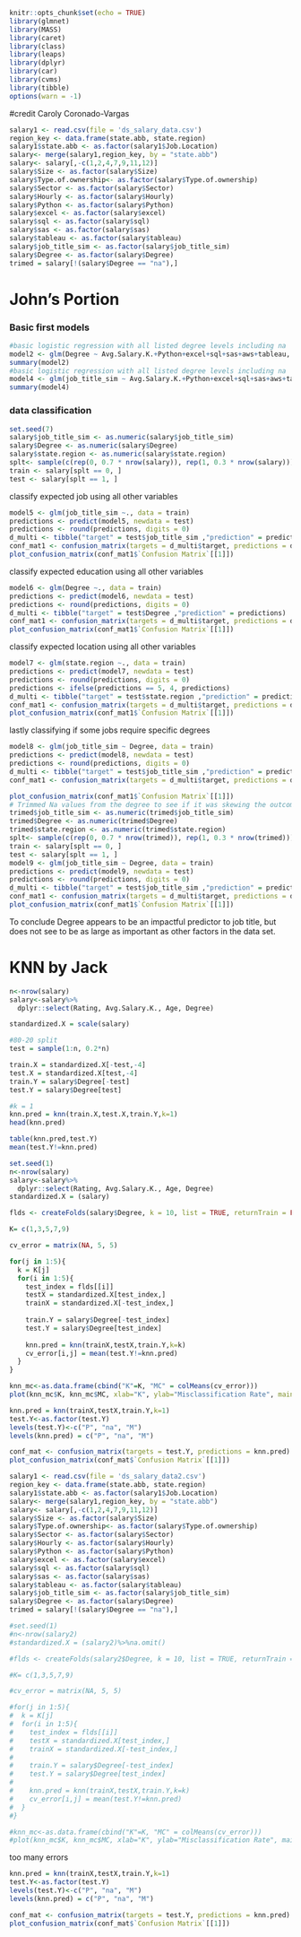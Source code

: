 ```r
knitr::opts_chunk$set(echo = TRUE)
library(glmnet)
library(MASS)
library(caret)
library(class)
library(leaps)
library(dplyr)
library(car)
library(cvms)
library(tibble)
options(warn = -1)
```

#credit Caroly Coronado-Vargas
```r
salary1 <- read.csv(file = 'ds_salary_data.csv')
region_key <- data.frame(state.abb, state.region)
salary1$state.abb <- as.factor(salary1$Job.Location)
salary<- merge(salary1,region_key, by = "state.abb")
salary<- salary[,-c(1,2,4,7,9,11,12)] 
salary$Size <- as.factor(salary$Size)
salary$Type.of.ownership<- as.factor(salary$Type.of.ownership)
salary$Sector <- as.factor(salary$Sector)
salary$Hourly <- as.factor(salary$Hourly)
salary$Python <- as.factor(salary$Python)
salary$excel <- as.factor(salary$excel)
salary$sql <- as.factor(salary$sql)
salary$sas <- as.factor(salary$sas)
salary$tableau <- as.factor(salary$tableau)
salary$job_title_sim <- as.factor(salary$job_title_sim)
salary$Degree <- as.factor(salary$Degree)
trimed = salary[!(salary$Degree == "na"),]
```


# John's Portion
### Basic first models

```r
#basic logistic regression with all listed degree levels including na
model2 <- glm(Degree ~ Avg.Salary.K.+Python+excel+sql+sas+aws+tableau, data = salary, family = binomial)
summary(model2)
#basic logistic regression with all listed degree levels including na
model4 <- glm(job_title_sim ~ Avg.Salary.K.+Python+excel+sql+sas+aws+tableau+Degree, data = salary, family = binomial)
summary(model4)
```

### data classification
```r
set.seed(7)
salary$job_title_sim <- as.numeric(salary$job_title_sim)
salary$Degree <- as.numeric(salary$Degree)
salary$state.region <- as.numeric(salary$state.region)
splt<- sample(c(rep(0, 0.7 * nrow(salary)), rep(1, 0.3 * nrow(salary))))
train <- salary[splt == 0, ]
test <- salary[splt == 1, ] 
```

  classify expected job using all other variables
```r
model5 <- glm(job_title_sim ~., data = train)
predictions <- predict(model5, newdata = test)
predictions <- round(predictions, digits = 0)
d_multi <- tibble("target" = test$job_title_sim ,"prediction" = predictions)
conf_mat1 <- confusion_matrix(targets = d_multi$target, predictions = d_multi$prediction)
plot_confusion_matrix(conf_mat1$`Confusion Matrix`[[1]])
```

  classify expected education using all other variables
```r
model6 <- glm(Degree ~., data = train)
predictions <- predict(model6, newdata = test)
predictions <- round(predictions, digits = 0)
d_multi <- tibble("target" = test$Degree ,"prediction" = predictions)
conf_mat1 <- confusion_matrix(targets = d_multi$target, predictions = d_multi$prediction)
plot_confusion_matrix(conf_mat1$`Confusion Matrix`[[1]])
```

  classify expected location using all other variables
```r
model7 <- glm(state.region ~., data = train)
predictions <- predict(model7, newdata = test)
predictions <- round(predictions, digits = 0)
predictions <- ifelse(predictions == 5, 4, predictions)
d_multi <- tibble("target" = test$state.region ,"prediction" = predictions)
conf_mat1 <- confusion_matrix(targets = d_multi$target, predictions = d_multi$prediction)
plot_confusion_matrix(conf_mat1$`Confusion Matrix`[[1]])
```

  lastly classifying if some jobs require specific degrees
```r
model8 <- glm(job_title_sim ~ Degree, data = train)
predictions <- predict(model8, newdata = test)
predictions <- round(predictions, digits = 0)
d_multi <- tibble("target" = test$job_title_sim ,"prediction" = predictions)
conf_mat1 <- confusion_matrix(targets = d_multi$target, predictions = d_multi$prediction)

plot_confusion_matrix(conf_mat1$`Confusion Matrix`[[1]])
# Trimmed Na values from the degree to see if it was skewing the outcome
trimed$job_title_sim <- as.numeric(trimed$job_title_sim)
trimed$Degree <- as.numeric(trimed$Degree)
trimed$state.region <- as.numeric(trimed$state.region)
splt<- sample(c(rep(0, 0.7 * nrow(trimed)), rep(1, 0.3 * nrow(trimed))))
train <- salary[splt == 0, ]
test <- salary[splt == 1, ] 
model9 <- glm(job_title_sim ~ Degree, data = train)
predictions <- predict(model9, newdata = test)
predictions <- round(predictions, digits = 0)
d_multi <- tibble("target" = test$job_title_sim ,"prediction" = predictions)
conf_mat1 <- confusion_matrix(targets = d_multi$target, predictions = d_multi$prediction)
plot_confusion_matrix(conf_mat1$`Confusion Matrix`[[1]])
```

  To conclude Degree appears to be an impactful predictor to job title, but does not see to be as large as important as other factors in the data set.
  
# KNN by Jack
  
```r
n<-nrow(salary)
salary<-salary%>%
  dplyr::select(Rating, Avg.Salary.K., Age, Degree)

standardized.X = scale(salary)

#80-20 split
test = sample(1:n, 0.2*n)

train.X = standardized.X[-test,-4]
test.X = standardized.X[test,-4]
train.Y = salary$Degree[-test]
test.Y = salary$Degree[test]

#k = 1
knn.pred = knn(train.X,test.X,train.Y,k=1)
head(knn.pred)

table(knn.pred,test.Y)
mean(test.Y!=knn.pred)
```
  
```r
set.seed(1)
n<-nrow(salary)
salary<-salary%>%
  dplyr::select(Rating, Avg.Salary.K., Age, Degree)
standardized.X = (salary)

flds <- createFolds(salary$Degree, k = 10, list = TRUE, returnTrain = FALSE)

K= c(1,3,5,7,9)

cv_error = matrix(NA, 5, 5)

for(j in 1:5){
  k = K[j]
  for(i in 1:5){
    test_index = flds[[i]]
    testX = standardized.X[test_index,]
    trainX = standardized.X[-test_index,]
    
    train.Y = salary$Degree[-test_index]
    test.Y = salary$Degree[test_index]
    
    knn.pred = knn(trainX,testX,train.Y,k=k)
    cv_error[i,j] = mean(test.Y!=knn.pred)
  }
}

knn_mc<-as.data.frame(cbind("K"=K, "MC" = colMeans(cv_error)))
plot(knn_mc$K, knn_mc$MC, xlab="K", ylab="Misclassification Rate", main="Misclassification Rate by K", type = "b")
```

```r
knn.pred = knn(trainX,testX,train.Y,k=1)
test.Y<-as.factor(test.Y)
levels(test.Y)<-c("P", "na", "M")
levels(knn.pred) = c("P", "na", "M")

conf_mat <- confusion_matrix(targets = test.Y, predictions = knn.pred)
plot_confusion_matrix(conf_mat$`Confusion Matrix`[[1]])
```
  

```r
salary1 <- read.csv(file = 'ds_salary_data2.csv')
region_key <- data.frame(state.abb, state.region)
salary1$state.abb <- as.factor(salary1$Job.Location)
salary<- merge(salary1,region_key, by = "state.abb")
salary<- salary[,-c(1,2,4,7,9,11,12)] 
salary$Size <- as.factor(salary$Size)
salary$Type.of.ownership<- as.factor(salary$Type.of.ownership)
salary$Sector <- as.factor(salary$Sector)
salary$Hourly <- as.factor(salary$Hourly)
salary$Python <- as.factor(salary$Python)
salary$excel <- as.factor(salary$excel)
salary$sql <- as.factor(salary$sql)
salary$sas <- as.factor(salary$sas)
salary$tableau <- as.factor(salary$tableau)
salary$job_title_sim <- as.factor(salary$job_title_sim)
salary$Degree <- as.factor(salary$Degree)
trimed = salary[!(salary$Degree == "na"),]
```

  
  
```r
#set.seed(1)
#n<-nrow(salary2)
#standardized.X = (salary2)%>%na.omit()

#flds <- createFolds(salary2$Degree, k = 10, list = TRUE, returnTrain = FALSE)

#K= c(1,3,5,7,9)

#cv_error = matrix(NA, 5, 5)

#for(j in 1:5){
#  k = K[j]
#  for(i in 1:5){
#    test_index = flds[[i]]
#    testX = standardized.X[test_index,]
#    trainX = standardized.X[-test_index,]
#    
#    train.Y = salary$Degree[-test_index]
#    test.Y = salary$Degree[test_index]
#    
#    knn.pred = knn(trainX,testX,train.Y,k=k)
#    cv_error[i,j] = mean(test.Y!=knn.pred)
#  }
#}

#knn_mc<-as.data.frame(cbind("K"=K, "MC" = colMeans(cv_error)))
#plot(knn_mc$K, knn_mc$MC, xlab="K", ylab="Misclassification Rate", main="Misclassification Rate by K", type = "b")
```
too many errors


```r
knn.pred = knn(trainX,testX,train.Y,k=1)
test.Y<-as.factor(test.Y)
levels(test.Y)<-c("P", "na", "M")
levels(knn.pred) = c("P", "na", "M")

conf_mat <- confusion_matrix(targets = test.Y, predictions = knn.pred)
plot_confusion_matrix(conf_mat$`Confusion Matrix`[[1]])
```


  
  
  